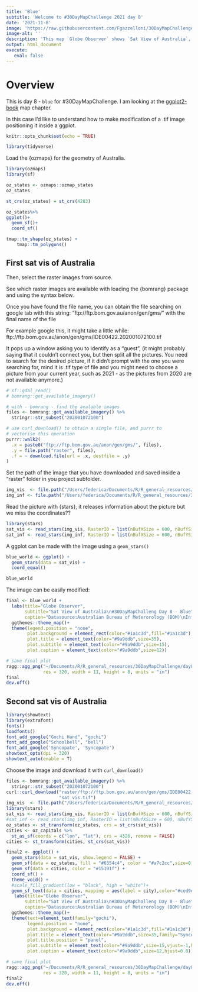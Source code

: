 ```yaml
---
title: 'Blue'
subtitle: 'Welcome to #30DayMapChallenge 2021 day 8'
date: '2021-11-8'
image: 'https://raw.githubusercontent.com/Fgazzelloni/30DayMapChallenge/master/2021/day8_blue/blue2.png'
image-alt: ''
description: 'This map `Globe Observer` shows `Sat View of Australia`, data is from the `Australian Bureau of Meterorology` and the `{ozmaps}` for the geometry of Australia.'
output: html_document
execute: 
   eval: false
---
```


# Overview

This is day 8 - `blue` for #30DayMapChallenge. I am looking at the [ggplot2-book](https://ggplot2-book.org/maps.html) map chapter.


In this case I'd like to understand how to make modification of a .tif image positioning it inside a ggplot.

```r
knitr::opts_chunk$set(echo = TRUE)
```

```r
library(tidyverse)
```

Load the {ozmaps} for the geometry of Australia.

```r
library(ozmaps)
library(sf)

oz_states <- ozmaps::ozmap_states
oz_states

st_crs(oz_states) = st_crs(4283)

oz_states%>%
ggplot()+
  geom_sf()+
  coord_sf()
```



```r
tmap::tm_shape(oz_states) +
    tmap::tm_polygons() 
```

## First sat vis of Australia

Then, select the raster images from source.

See which raster images are available with loading the {bomrang} package and using the syntax below.

Once you have found the file name, you can obtain the file searching on google tab with this string:
"ftp://ftp.bom.gov.au/anon/gen/gms/" with the final name of the file


For example google this, it might take a little while: ftp://ftp.bom.gov.au/anon/gen/gms/IDE00422.202001072100.tif

It pops up a window asking you to identify as a "guest", (it might probably saying that it couldn't connect you, but then split all the pictures. You need to search for the desired picture, if it didn't prompt with the one you were searching for, mind it is  .tif type of file and you might need to choose a picture from your current year, such as 2021 - as the pictures from 2020 are not available anymore.)

```r

# sf::gdal_read() 
# bomrang::get_available_imagery()

# with - bomrang - find the avalable images
files <- bomrang::get_available_imagery() %>%
  stringr::str_subset("202001072100") 

# use curl_download() to obtain a single file, and purrr to 
# vectorise this operation
purrr::walk2(
  .x = paste0("ftp://ftp.bom.gov.au/anon/gen/gms/", files),
  .y = file.path("raster", files),
  .f = ~ download.file(url = .x, destfile = .y)
)
```

Set the path of the image that you have downloaded and saved inside a "raster" folder in you project subfolder.

```r
img_vis  <- file.path("/Users/federica/Documents/R/R_general_resources/30DayMapChallenge/day8_blue/raster", "IDE00422.202111072100.tiff")
img_inf <- file.path("/Users/federica/Documents/R/R_general_resources/30DayMapChallenge/day8_blue/raster", "IDE00421.202111072100.tiff")
```

Read the picture with {stars}, it releases information about the picture but we miss the coordinates??

```r
library(stars)
sat_vis <- read_stars(img_vis, RasterIO = list(nBufXSize = 600, nBufYSize = 600))
sat_inf <- read_stars(img_inf, RasterIO = list(nBufXSize = 600, nBufYSize = 600))
```


A ggplot can be made with the image using a `geom_stars()`

```r
blue_world <- ggplot() + 
  geom_stars(data = sat_vis) + 
  coord_equal()

blue_world
```

The image can be easily modified:

```r
final <- blue_world +
  labs(title="Globe Observer",
       subtitle="Sat View of Australia\n#30DayMapChalleng Day 8 - Blue",
       caption="Datasource:Australian Bureau of Meterorology (BOM)\nInfographic: Federica Gazzelloni")+
  ggthemes::theme_map()+
  theme(legend.position = "none",
        plot.background = element_rect(color="#1a1c3d",fill="#1a1c3d"),
        plot.title = element_text(color="#9a9ddb",size=35),
        plot.subtitle = element_text(color="#9a9ddb",size=15),
        plot.caption = element_text(color="#9a9ddb",size=12))
```


```r
# save final plot
ragg::agg_png("~/Documents/R/R_general_resources/30DayMapChallenge/day8_blue/blue.png",
              res = 320, width = 11, height = 8, units = "in")
final
dev.off()
```


## Second sat vis of Australia


```r
library(showtext)
library(extrafont)
fonts()
loadfonts()
font_add_google("Gochi Hand", "gochi")
font_add_google("Schoolbell", "bell")
font_add_google('Syncopate', 'Syncopate')
showtext_opts(dpi = 320)
showtext_auto(enable = T)
```

Choose the image and download it with `curl_download()`

```r
files <- bomrang::get_available_imagery() %>%
  stringr::str_subset("202001072100") 
curl::curl_download("raster/ftp://ftp.bom.gov.au/anon/gen/gms/IDE00422.202111082100.tif",
                    "sat_vis.tif")
img_vis  <- file.path("/Users/federica/Documents/R/R_general_resources/Maps/raster", "IDE00422.202111082100.tif")
library(stars)
sat_vis <- read_stars(img_vis, RasterIO = list(nBufXSize = 600, nBufYSize = 600))
#sat_inf <- read_stars(img_inf, RasterIO = list(nBufXSize = 600, nBufYSize = 600))
oz_states <- st_transform(oz_states, crs = st_crs(sat_vis))
cities <- oz_capitals %>% 
  st_as_sf(coords = c("lon", "lat"), crs = 4326, remove = FALSE)
cities <- st_transform(cities, st_crs(sat_vis))
```



```r
final2 <- ggplot() + 
  geom_stars(data = sat_vis, show.legend = FALSE) +
  geom_sf(data = oz_states, fill = "#6354c4", color = "#a7c2cc",size=0.3) + 
  geom_sf(data = cities, color = "#15191f") + 
  coord_sf() + 
  theme_void() + 
  #scale_fill_gradient(low = "black", high = "white")+
  geom_sf_text(data = cities, mapping = aes(label = city),color="#ced9eb",check_overlap = T,family="gochi") +
   labs(title="Globe Observer",
       subtitle="Sat View of Australia\n#30DayMapChalleng Day 8 - Blue",
       caption="Datasource:Australian Bureau of Meterorology (BOM)\nInfographic: Federica Gazzelloni")+
  ggthemes::theme_map()+
  theme(text=element_text(family="gochi"),
        legend.position = "none",
        plot.background = element_rect(color="#1a1c3d",fill="#1a1c3d"),
        plot.title = element_text(color="#9a9ddb",size=35,family="Syncopate",hjust=0.5),
        plot.title.position = "panel",
        plot.subtitle = element_text(color="#9a9ddb",size=15,vjust=-1,hjust=0.07),
        plot.caption = element_text(color="#9a9ddb",size=12,hjust=0.8))
```



```r
# save final plot
ragg::agg_png("~/Documents/R/R_general_resources/30DayMapChallenge/day8_blue/blue2.png",
              res = 320, width = 11, height = 8, units = "in")
final2
dev.off()
```



